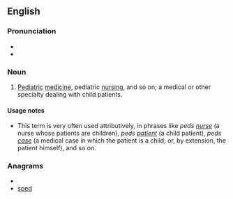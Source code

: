 {{also|ped}}
==English==

===Pronunciation===
* {{IPA|pidz}}
* {{enPR|pēdz}}

===Noun===
{{en-noun|-}}

# {{medicine|informal}} [[pediatric|Pediatric]] [[medicine]], pediatric [[nursing]], and so on; a medical or other specialty dealing with child patients.

====Usage notes====
* This term is very often used attributively, in phrases like ''peds [[nurse]]'' (a nurse whose patients are children), ''peds [[patient]]'' (a child patient), ''peds [[case]]'' (a medical case in which the patient is a child; or, by extension, the patient himself), and so on.

===Anagrams===
* {{alphagram|deps}}
* [[sped#English|sped]]